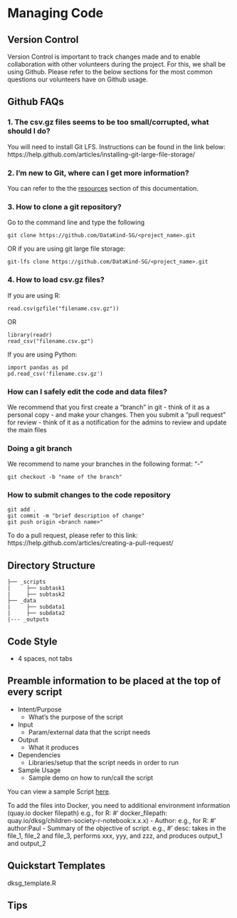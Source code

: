 # Managing Code

## Version Control

Version Control is important to track changes made and to enable collaboration with other volunteers
during the project. For this, we shall be using Github. Please refer to the below sections for the
most common questions our volunteers have on Github usage.

## Github FAQs

### 1. The csv.gz files seems to be too small/corrupted, what should I do?
You will need to install Git LFS. Instructions can be found in the link below:
https://help.github.com/articles/installing-git-large-file-storage/

### 2. I'm new to Git, where can I get more information?
You can refer to the the [resources](resources.html) section of this documentation.

### 3. How to clone a git repository?
Go to the command line and type the following
```
git clone https://github.com/DataKind-SG/<project_name>.git
```
OR if you are using git large file storage:
```
git-lfs clone https://github.com/DataKind-SG/<project_name>.git
```

### 4. How to load csv.gz files?

If you are using R:  
```
read.csv(gzfile("filename.csv.gz"))
```
OR  
```
library(readr)
read_csv("filename.csv.gz")
```

If you are using Python:  
```
import pandas as pd
pd.read_csv('filename.csv.gz')
```

### How can I safely edit the code and data files?
We recommend that you first create a "branch" in git - think of it as a personal copy - and make
your changes. Then you submit a "pull request" for review - think of it as a notification for
the admins to review and update the main files

### Doing a git branch

We recommend to name your branches in the following format: "<feature-name>-<your name>"
```
git checkout -b "name of the branch"
```

### How to submit changes to the code repository
```
git add .
git commit -m "brief description of change"
git push origin <branch name>"
```
To do a pull request, please refer to this link:
https://help.github.com/articles/creating-a-pull-request/


## Directory Structure

```
├── _scripts
|     ├── subtask1
|     ├── subtask2
├── _data
|     ├── subdata1
|     ├── subdata2
|--- _outputs
```

## Code Style

- 4 spaces, not tabs

## Preamble information to be placed at the top of every script
* Intent/Purpose
    * What's the purpose of the script
* Input
    * Param/external data that the script needs
* Output
    * What it produces
* Dependencies
    * Libraries/setup that the script needs in order to run
* Sample Usage
    * Sample demo on how to run/call the script

You can view a sample Script [here](https://github.com/DataKind-SG/chapter-one/blob/master/metadata_sample/metadata_sample.R).

To add the files into Docker, you need to additional environment information (quay.io docker filepath) 
e.g., for R: #' docker_filepath: quay.io/dksg/children-society-r-notebook:x.x.x)
- Author: e.g., for R: #' author:Paul
- Summary of the objective of script.  e.g., #' desc: takes in the file_1, file_2 and file_3, performs xxx, yyy, and zzz, and produces output_1 and output_2


## Quickstart Templates

dksg_template.R

## Tips
